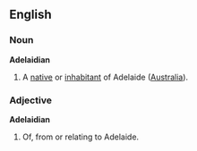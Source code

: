 ==English==
===Noun===
'''Adelaidian'''
#A [[native]] or [[inhabitant]] of Adelaide ([[Australia]]).

===Adjective===
'''Adelaidian'''
#Of, from or relating to Adelaide.